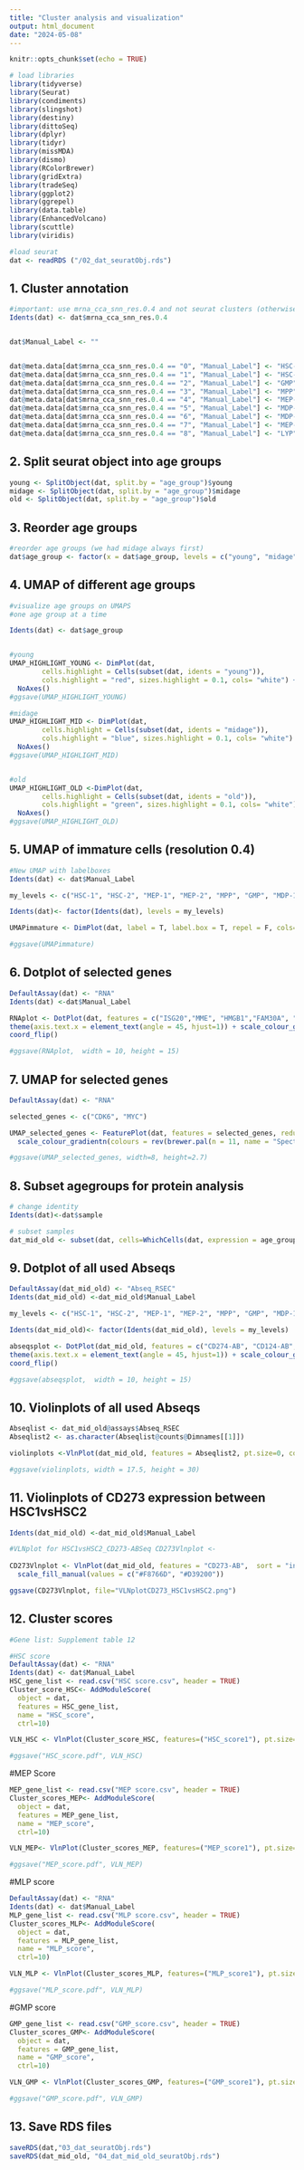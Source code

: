 ```yaml
---
title: "Cluster analysis and visualization"
output: html_document
date: "2024-05-08"
---
```


```r
knitr::opts_chunk$set(echo = TRUE)
```

```r
# load libraries
library(tidyverse)
library(Seurat)
library(condiments)
library(slingshot)
library(destiny)
library(dittoSeq)
library(dplyr)
library(tidyr)
library(missMDA)
library(dismo)
library(RColorBrewer)
library(gridExtra)
library(tradeSeq)
library(ggplot2)
library(ggrepel)
library(data.table)
library(EnhancedVolcano)
library(scuttle)
library(viridis)
```

```r
#load seurat 
dat <- readRDS ("/02_dat_seuratObj.rds")
```

## 1. Cluster annotation
```r
#important: use mrna_cca_snn_res.0.4 and not seurat clusters (otherwise we have 10 clusters, resolution 0.6)
Idents(dat) <- dat$mrna_cca_snn_res.0.4


dat$Manual_Label <- ""


dat@meta.data[dat$mrna_cca_snn_res.0.4 == "0", "Manual_Label"] <- "HSC-1"
dat@meta.data[dat$mrna_cca_snn_res.0.4 == "1", "Manual_Label"] <- "HSC-2"
dat@meta.data[dat$mrna_cca_snn_res.0.4 == "2", "Manual_Label"] <- "GMP"
dat@meta.data[dat$mrna_cca_snn_res.0.4 == "3", "Manual_Label"] <- "MPP"
dat@meta.data[dat$mrna_cca_snn_res.0.4 == "4", "Manual_Label"] <- "MEP-1"
dat@meta.data[dat$mrna_cca_snn_res.0.4 == "5", "Manual_Label"] <- "MDP-1"
dat@meta.data[dat$mrna_cca_snn_res.0.4 == "6", "Manual_Label"] <- "MDP-2"
dat@meta.data[dat$mrna_cca_snn_res.0.4 == "7", "Manual_Label"] <- "MEP-2"
dat@meta.data[dat$mrna_cca_snn_res.0.4 == "8", "Manual_Label"] <- "LYP"

```

## 2. Split seurat object into age groups 
```r
young <- SplitObject(dat, split.by = "age_group")$young
midage <- SplitObject(dat, split.by = "age_group")$midage
old <- SplitObject(dat, split.by = "age_group")$old
```

## 3. Reorder age groups
```r
#reorder age groups (we had midage always first)
dat$age_group <- factor(x = dat$age_group, levels = c("young", "midage", "old"))
```


## 4. UMAP of different age groups
```r
#visualize age groups on UMAPS
#one age group at a time

Idents(dat) <- dat$age_group


#young
UMAP_HIGHLIGHT_YOUNG <- DimPlot(dat, 
        cells.highlight = Cells(subset(dat, idents = "young")), 
        cols.highlight = "red", sizes.highlight = 0.1, cols= "white") + NoLegend() +
  NoAxes()
#ggsave(UMAP_HIGHLIGHT_YOUNG)

#midage
UMAP_HIGHLIGHT_MID <- DimPlot(dat, 
        cells.highlight = Cells(subset(dat, idents = "midage")), 
        cols.highlight = "blue", sizes.highlight = 0.1, cols= "white") + NoLegend() +
  NoAxes()
#ggsave(UMAP_HIGHLIGHT_MID)


#old
UMAP_HIGHLIGHT_OLD <-DimPlot(dat, 
        cells.highlight = Cells(subset(dat, idents = "old")), 
        cols.highlight = "green", sizes.highlight = 0.1, cols= "white") + NoLegend() +
  NoAxes()
#ggsave(UMAP_HIGHLIGHT_OLD)
```

## 5. UMAP of immature cells (resolution 0.4)
```r
#New UMAP with labelboxes
Idents(dat) <- dat$Manual_Label

my_levels <- c("HSC-1", "HSC-2", "MEP-1", "MEP-2", "MPP", "GMP", "MDP-1", "MDP-2", "LYP")

Idents(dat)<- factor(Idents(dat), levels = my_levels)

UMAPimmature <- DimPlot(dat, label = T, label.box = T, repel = F, cols= c("#F8766D", "#D39200", "#00C19F", "#DB72FB", "#00BA38","#93AA00", "#00B9E3", "#619CFF", "#FF61C3" )) + NoLegend() + NoAxes()

#ggsave(UMAPimmature)
```

## 6. Dotplot of selected genes 
```r
DefaultAssay(dat) <- "RNA"
Idents(dat) <-dat$Manual_Label

RNAplot <- DotPlot(dat, features = c("ISG20","MME", "HMGB1","FAM30A", "FLT3", "SPINK2", "SMIM24", "GINS2", "HDC", "CD74", "ACTB", "GPX1", "CYBB", "CD48", "CD93", "MYD88", "KLF4", "CTSH", "NCF2", "CD14", "FGR", "SKG1",  "PRG2", "RNASE2", "CLC", "FCER1A", "CPA3", "HAVCR2","CD4", "CEBPA", "CLEC12A", "CEBPE","CSF3R", "HBB" ,"HBA2", "HBA1", "AHSP","ALAS2", "TFRC", "GATA1", "CNRIP1", "CTNNBL1", "GATA2", "TPM1", "MPL", "VWF", "MEIS1", "PROM1",  "CD34", "CRHBP", "HOPX", "MLLT3", "HLF")) +
theme(axis.text.x = element_text(angle = 45, hjust=1)) + scale_colour_gradientn(colours = rev(brewer.pal(n = 11, name = "Spectral")))  +
coord_flip()

#ggsave(RNAplot,  width = 10, height = 15)
```

## 7. UMAP for selected genes
```r
DefaultAssay(dat) <- "RNA"

selected_genes <- c("CDK6", "MYC")

UMAP_selected_genes <- FeaturePlot(dat, features = selected_genes, reduction = "umap", ncol = 2) & 
  scale_colour_gradientn(colours = rev(brewer.pal(n = 11, name = "Spectral"))) & NoAxes()

#ggsave(UMAP_selected_genes, width=8, height=2.7)
```

## 8. Subset agegroups for protein analysis
```r
# change identity
Idents(dat)<-dat$sample

# subset samples
dat_mid_old <- subset(dat, cells=WhichCells(dat, expression = age_group == "young"), invert=TRUE)

```

## 9. Dotplot of all used Abseqs
```r
DefaultAssay(dat_mid_old) <- "Abseq_RSEC" 
Idents(dat_mid_old) <-dat_mid_old$Manual_Label

my_levels <- c("HSC-1", "HSC-2", "MEP-1", "MEP-2", "MPP", "GMP", "MDP-1", "MDP-2", "LYP")

Idents(dat_mid_old)<- factor(Idents(dat_mid_old), levels = my_levels)

abseqsplot <- DotPlot(dat_mid_old, features = c("CD274-AB", "CD124-AB", "CD19-AB", "CD10-AB", "CD25-AB", "CD22-AB", "CD45RA-AB", "CD62L-AB", "CD7-AB", "CD96-AB", "CD184-AB", "CD9-AB", "CD45RO-AB", "CD26-AB", "CD1a-AB", "CD15-AB", "CD14-AB", "CD13-AB", "B7-AB", "CD126-AB", "CD33-AB", "CD371-AB", "CD56-AB", "Tim3-AB", "CD93-AB", "CD11c-AB", "CD1c-AB", "CD47-AB", "CD123-AB", "CD32-AB", "CD38-AB", "HLA-AB.1", "HLA-AB", "CD235a-b-AB", "CD155-AB", "CD81-AB", "CD117-AB", "CD137-AB", "CD3-AB", "CD45-AB", "CD133-AB", "GPR56-AB", "CD90-AB", "CD34-AB", "CD273-AB")) +
theme(axis.text.x = element_text(angle = 45, hjust=1)) + scale_colour_gradientn(colours = rev(brewer.pal(n = 11, name = "Spectral")))  +
coord_flip()

#ggsave(abseqsplot,  width = 10, height = 15)
```

## 10. Violinplots of all used Abseqs 
```r
Abseqlist <- dat_mid_old@assays$Abseq_RSEC
Abseqlist2 <- as.character(Abseqlist@counts@Dimnames[[1]])

violinplots <-VlnPlot(dat_mid_old, features = Abseqlist2, pt.size=0, cols= c("#F8766D", "#D39200", "#00C19F","#DB72FB", "#00BA38",  "#93AA00", "#00B9E3", "#619CFF", "#FF61C3" ))+  NoLegend()

#ggsave(violinplots, width = 17.5, height = 30)
```

## 11. Violinplots of CD273 expression between HSC1vsHSC2
```r
Idents(dat_mid_old) <-dat_mid_old$Manual_Label

#VLNplot for HSC1vsHSC2_CD273-ABSeq CD273Vlnplot <-
 
CD273Vlnplot <- VlnPlot(dat_mid_old, features = "CD273-AB",  sort = "increasing", pt.size = 0, idents = c("HSC-1", "HSC-2"), y.max = 2.5) +   theme(axis.text.x = element_text(angle = 45, hjust = 1)) + NoLegend() + 
  scale_fill_manual(values = c("#F8766D", "#D39200"))  

ggsave(CD273Vlnplot, file="VLNplotCD273_HSC1vsHSC2.png")
```

## 12. Cluster scores
```r
#Gene list: Supplement table 12

#HSC score
DefaultAssay(dat) <- "RNA"
Idents(dat) <- dat$Manual_Label
HSC_gene_list <- read.csv("HSC score.csv", header = TRUE)
Cluster_score_HSC<- AddModuleScore(
  object = dat, 
  features = HSC_gene_list,
  name = "HSC_score",
  ctrl=10)

VLN_HSC <- VlnPlot(Cluster_score_HSC, features=("HSC_score1"), pt.size=0, sort= "increasing", cols= c("#F8766D", "#D39200", "#00C19F", "#00BA38", "#FF61C3","#DB72FB","#93AA00", "#619CFF","#00B9E3" ))+  NoLegend() + ggtitle("HSC score")

#ggsave("HSC_score.pdf", VLN_HSC)  
```

#MEP Score
```r
MEP_gene_list <- read.csv("MEP score.csv", header = TRUE)
Cluster_scores_MEP<- AddModuleScore(
  object = dat, 
  features = MEP_gene_list,
  name = "MEP_score",
  ctrl=10)

VLN_MEP<- VlnPlot(Cluster_scores_MEP, features=("MEP_score1"), pt.size=0, sort= "increasing", cols= c("#DB72FB","#00C19F","#F8766D", "#D39200","#619CFF", "#00BA38","#00B9E3","#93AA00","#FF61C3"))+  NoLegend() + ggtitle("MEP score")

#ggsave("MEP_score.pdf", VLN_MEP)  
```

#MLP score
```r
DefaultAssay(dat) <- "RNA"
Idents(dat) <- dat$Manual_Label
MLP_gene_list <- read.csv("MLP score.csv", header = TRUE)
Cluster_scores_MLP<- AddModuleScore(
  object = dat, 
  features = MLP_gene_list,
  name = "MLP_score",
  ctrl=10)

VLN_MLP <- VlnPlot(Cluster_scores_MLP, features=("MLP_score1"), pt.size=0, sort= "increasing", cols= c("#FF61C3","#F8766D", "#D39200","#00BA38","#00C19F","#93AA00","#00B9E3","#619CFF","#DB72FB"))+  NoLegend() + ggtitle("MLP score")

#ggsave("MLP_score.pdf", VLN_MLP)  
```

#GMP score
```r
GMP_gene_list <- read.csv("GMP_score.csv", header = TRUE)
Cluster_scores_GMP<- AddModuleScore(
  object = dat, 
  features = GMP_gene_list,
  name = "GMP_score",
  ctrl=10)

VLN_GMP <- VlnPlot(Cluster_scores_GMP, features=("GMP_score1"), pt.size=0, sort= "increasing", cols= c("#00B9E3","#619CFF","#93AA00","#00BA38", "#D39200","#FF61C3","#F8766D","#00C19F","#DB72FB"))+  NoLegend() + ggtitle("GMP score")

#ggsave("GMP_score.pdf", VLN_GMP)  
```

## 13. Save RDS files
```r
saveRDS(dat,"03_dat_seuratObj.rds")
saveRDS(dat_mid_old, "04_dat_mid_old_seuratObj.rds")
```
